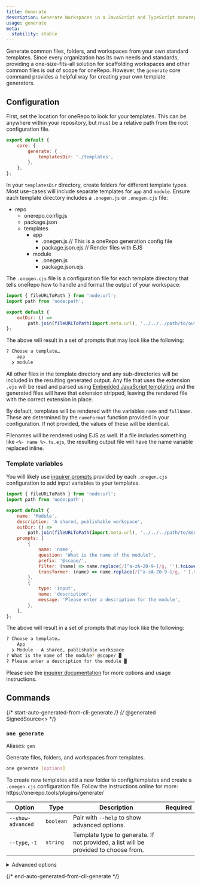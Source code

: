 ```yaml
---
title: Generate
description: Generate Workspaces in a JavaScript and TypeScript monorepo from your own standard templates using oneRepo.
usage: generate
meta:
  stability: stable
---
```



Generate common files, folders, and workspaces from your own standard templates. Since every organization has its own needs and standards, providing a one-size-fits-all solution for scaffolding workspaces and other common files is out of scope for oneRepo. However, the `generate` core command provides a helpful way for creating your own template generators.

## Configuration

First, set the location for oneRepo to look for your templates. This can be anywhere within your repository, but must be a relative path from the root configuration file.

```js {3-5} title="./onerepo.config.js"
export default {
	core: {
		generate: {
			templatesDir: './templates',
		},
	},
};
```

In your `templatesDir` directory, create folders for different template types. Most use-cases will include separate templates for `app` and `module`. Ensure each template directory includes a `.onegen.js` or `.onegen.cjs` file:

<FileTree>

- repo
  - onerepo.config.js
  - package.json
  - templates
    - app
      - .onegen.js // This is a oneRepo generation config file
      - package.json.ejs // Render files with EJS
    - module
      - .onegen.js
      - package.json.ejs

</FileTree>

The `.onegen.cjs` file is a configuration file for each template directory that tells oneRepo how to handle and format the output of your workspace:

```js title="templates/module/.onegen.js"
import { fileURLToPath } from 'node:url';
import path from 'node:path';

export default {
	outDir: () =>
		path.join(fileURLToPath(import.meta.url), '../../../path/to/output'),
};
```

The above will result in a set of prompts that may look like the following:

```sh
? Choose a template…
    app
  ❯ module
```

All other files in the template directory and any sub-directories will be included in the resulting generated output. Any file that uses the extension `.ejs` will be read and parsed using [Embedded JavaScript templating](https://ejs.co/) and the generated files will have that extension stripped, leaving the rendered file with the correct extension in place.

By default, templates will be rendered with the variables `name` and `fullName`. These are determined by the `nameFormat` function provided in your configuration. If not provided, the values of these will be identical.

Filenames will be rendered using EJS as well. If a file includes something like `<%- name %>.ts.ejs`, the resulting output file will have the name variable replaced inline.

### Template variables

You will likely use [inquirer prompts](https://github.com/SBoudrias/Inquirer.js/blob/master/README.md) provided by each `.onegen.cjs` configuration to add input variables to your templates.

```js title="templates/module/.onegen.js" {9-15}
import { fileURLToPath } from 'node:url';
import path from 'node:path';

export default {
	name: 'Module',
	description: 'A shared, publishable workspace',
	outDir: () =>
		path.join(fileURLToPath(import.meta.url), '../../../path/to/modules'),
	prompts: [
		{
			name: 'name',
			question: 'What is the name of the module?',
			prefix: '@scope/',
			filter: (name) => name.replace(/[^a-zA-Z0-9-]/g, '').toLowerCase(),
			transformer: (name) => name.replace(/[^a-zA-Z0-9-]/g, '').toLowerCase(),
		},
		{
			type: 'input',
			name: 'description',
			message: 'Please enter a description for the module',
		},
	],
};
```

The above will result in a set of prompts that may look like the following:

```sh
? Choose a template…
    App
  ❯ Module - A shared, publishable workspace
? What is the name of the module? @scope/ ▓
? Please anter a description for the module ▓
```

Please see the [inquirer documentation](https://github.com/SBoudrias/Inquirer.js/blob/master/README.md) for more options and usage instructions.

## Commands

{/* start-auto-generated-from-cli-generate */}
{/* @generated SignedSource<<b4d9871d1341298fc3628c61ea91a856>> */}

### `one generate`

Aliases: `gen`

Generate files, folders, and workspaces from templates.

```sh
one generate [options]
```

To create new templates add a new folder to config/templates and create a `.onegen.cjs` configuration file. Follow the instructions online for more: https\://onerepo.tools/plugins/generate/

| Option            | Type      | Description                                                                         | Required |
| ----------------- | --------- | ----------------------------------------------------------------------------------- | -------- |
| `--show-advanced` | `boolean` | Pair with `--help` to show advanced options.                                        |          |
| `--type`, `-t`    | `string`  | Template type to generate. If not provided, a list will be provided to choose from. |          |

<details>

<summary>Advanced options</summary>

| Option            | Type                                    | Description           | Required |
| ----------------- | --------------------------------------- | --------------------- | -------- |
| `--templates-dir` | `string`, default: `"config/templates"` | Path to the templates | ✅       |

</details>

{/* end-auto-generated-from-cli-generate */}
